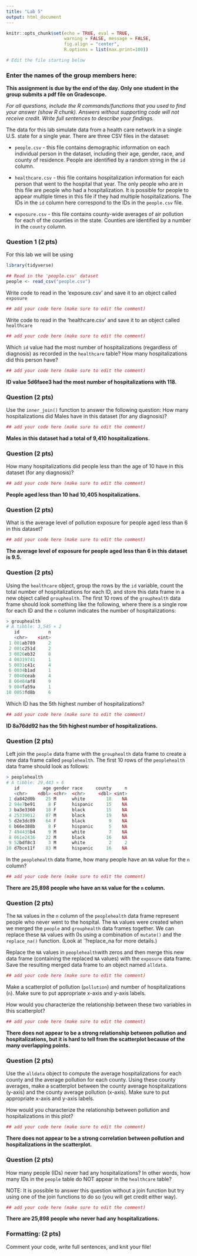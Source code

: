 ```yaml
---
title: "Lab 5"
output: html_document
---
```



```r
knitr::opts_chunk$set(echo = TRUE, eval = TRUE,  
                      warning = FALSE, message = FALSE, 
                      fig.align = "center",
                      R.options = list(max.print=100))

# Edit the file starting below
```

### Enter the names of the group members here: 

**This assignment is due by the end of the day. Only one student in the group submits a pdf file on Gradescope.**

*For all questions, include the R commands/functions that you used to find your answer (show R chunk). Answers without supporting code will not receive credit. Write full sentences to describe your findings.*


The data for this lab simulate data from a health care network in a single U.S. state for a single year. There are three CSV files in the dataset:

* `people.csv` - this file contains demographic information on each individual person in the dataset, including their age, gender, race, and county of residence. People are identified by a random string in the `id` column.

* `healthcare.csv` - this file contains hospitalization information for each person that went to the hospital that year. The only people who are in this file are people who had a hospitalization. It is possible for people to appear multiple times in this file if they had multiple hospitalizations. The IDs in the `id` column here correspond to the IDs in the `people.csv` file.

* `exposure.csv` - this file contains county-wide averages of air pollution for each of the counties in the state. Counties are identified by a number in the `county` column.

### Question 1 (2 pts)

For this lab we will be using 

```r
library(tidyverse)

## Read in the 'people.csv' dataset
people <- read_csv("people.csv")
```

Write code to read in the 'exposure.csv' and save it to an object called `exposure`

```r
## add your code here (make sure to edit the comment)

```

Write code to read in the 'healthcare.csv' and save it to an object called `healthcare`

```r
## add your code here (make sure to edit the comment)

```


Which `id` value had the most number of hospitalizations (regardless of diagnosis) as recorded in the `healthcare` table? How many hospitalizations did this person have?

```r
## add your code here (make sure to edit the comment)

```

**ID value 5d6faee3 had the most number of hospitalizations with 118.**


### Question (2 pts)

Use the `inner_join()` function to answer the following question: How many hospitalizations did Males have in this dataset (for any diagnosis)?

```r
## add your code here (make sure to edit the comment)

```

**Males in this dataset had a total of 9,410 hospitalizations.**

### Question (2 pts)

How many hospitalizations did people less than the age of 10 have in this dataset (for any diagnosis)?

```r
## add your code here (make sure to edit the comment)

```

**People aged less than 10 had 10,405 hospitalizations.**


### Question (2 pts)

What is the average level of pollution exposure for people aged less than 6 in this dataset?

```r
## add your code here (make sure to edit the comment)

```

**The average level of exposure for people aged less than 6 in this dataset is 9.5.**


### Question (2 pts)

Using the `healthcare` object, group the rows by the `id` variable, count the total number of hospitalizations for each ID, and store this data frame in a new object called `grouphealth`. The first 10 rows of the `grouphealth` data frame should look something like the following, where there is a single row for each ID and the `n` column indicates the number of hospitalizations:

```r
> grouphealth
# A tibble: 3,545 × 2
   id           n
   <chr>    <int>
 1 001ab789     2
 2 001c251d     2
 3 0026eb32     8
 4 00319741     1
 5 0031c41c     4
 6 0034b1ad     1
 7 0040ceab     4
 8 00484af8     9
 9 004fa59a     1
10 0053fd8b     6
```

Which ID has the 5th highest number of hospitalizations?


```r
## add your code here (make sure to edit the comment)

```

**ID 8a76dd92 has the 5th highest number of hospitalizations.**

### Question (2 pts)

Left join the `people` data frame with the `grouphealth` data frame to create a new data frame called `peoplehealth`. The first 10 rows of the `peoplehealth` data frame should look as follows:

```r
> peoplehealth
# A tibble: 29,443 × 6
   id         age gender race     county     n
   <chr>    <dbl> <chr>  <chr>     <dbl> <int>
 1 da842d0b    25 M      white        18    NA
 2 94e7be91     8 F      hispanic     15    NA
 3 ba3e3360    18 F      black        15    NA
 4 25339012    87 M      black        19    NA
 5 d2e3dc89    64 F      black         9    NA
 6 b66e388b     8 F      hispanic      5    NA
 7 494435b4     9 M      white         7    NA
 8 061e2436    22 M      black        16    NA
 9 52bdf8c3     3 M      white         2     2
10 d7bce11f    83 M      hispanic     16    NA
```

In the `peoplehealth` data frame, how many people have an `NA` value for the `n` column?

```r
## add your code here (make sure to edit the comment)

```

**There are 25,898 people who have an `NA` value for the `n` column.**


### Question (2 pts)


The `NA` values in the `n` column of the `peoplehealth` data frame represent people who never went to the hospital. The `NA` values were created when we merged the `people` and `grouphealth` data frames together. We can replace these `NA` values with 0s using a combination of `mutate()` and the `replace_na()` function. (Look at `?replace_na for more details.)

Replace the `NA` values in `peoplehealth `with zeros and then merge this new  data frame (containing the replaced `NA` values) with the `exposure` data frame. Save the resulting merged data frame to an object named `alldata`.


```r
## add your code here (make sure to edit the comment)

```


Make a scatterplot of pollution (`pollution`) and number of hospitalizations (`n`). Make sure to put appropriate x-axis and y-axis labels.

How would you characterize the relationship between these two variables in this scatterplot?

```r
## add your code here (make sure to edit the comment)

```

**There does not appear to be a strong relationship between pollution and hospitalizations, but it is hard to tell from the scatterplot because of the many overlapping points.**



### Question (2 pts)

Use the `alldata` object to compute the average hospitalizations for each county and the average pollution for each county. Using these county averages, make a scatterplot between the county average hospitalizations (y-axis) and the county average pollution (x-axis). Make sure to put appropriate x-axis and y-axis labels.

How would you characterize the relationship between pollution and hospitalizations in this plot?

```r
## add your code here (make sure to edit the comment)

```


**There does not appear to be a strong correlation between pollution and hospitalizations in the scatterplot.**



### Question (2 pts)

How many people (IDs) never had any hospitalizations? In other words, how many IDs in the `people` table do NOT appear in the `healthcare` table?

NOTE: It is possible to answer this question without a join function but try using one of the join functions to do so (you will get credit either way).

```r
## add your code here (make sure to edit the comment)

```

**There are 25,898 people who never had any hospitalizations.**


### Formatting: (2 pts)

Comment your code, write full sentences, and knit your file!

